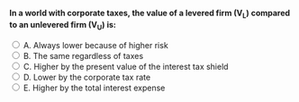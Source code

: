 ::: {.question-block}

<form onsubmit="event.preventDefault(); checkAnswer('module8_mcq_q11')" data-correct-answer="C">
<strong style="display: block;">In a world with corporate taxes, the value of a levered firm (V<sub>L</sub>) compared to an unlevered firm (V<sub>U</sub>) is:</strong>

<label><input type="radio" name="module8_mcq_q11" value="A"> A. Always lower because of higher risk</label><br>
<label><input type="radio" name="module8_mcq_q11" value="B"> B. The same regardless of taxes</label><br>
<label><input type="radio" name="module8_mcq_q11" value="C"> C. Higher by the present value of the interest tax shield</label><br>
<label><input type="radio" name="module8_mcq_q11" value="D"> D. Lower by the corporate tax rate</label><br>
<label><input type="radio" name="module8_mcq_q11" value="E"> E. Higher by the total interest expense</label><br>
</form>

<div id="feedback-module8_mcq_q11" class="feedback" data-status="" style="display:none;">
✅ Correct: C. With taxes, $V_L = V_U + PV(\text{Tax Shield})$, reflecting the value created by interest deductibility.
</div>

:::
